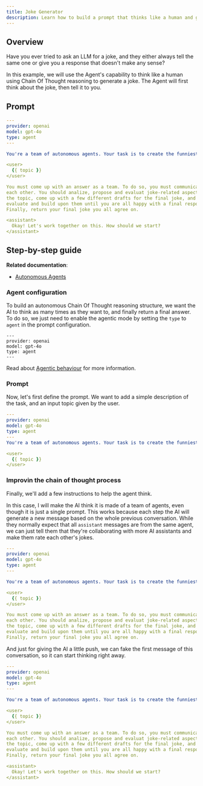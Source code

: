 ```yaml
---
title: Joke Generator
description: Learn how to build a prompt that thinks like a human and generates jokes.
---
```


## Overview

Have you ever tried to ask an LLM for a joke, and they either always tell the same one or give you a response that doesn't make any sense?

In this example, we will use the Agent's capability to think like a human using Chain Of Thought reasoning to generate a joke. The Agent will first think about the joke, then tell it to you.

## Prompt

```yaml
---
provider: openai
model: gpt-4o
type: agent
---

You're a team of autonomous agents. Your task is to create the funniest joke you can think of about the following topic:

<user>
  {{ topic }}
</user>

You must come up with an answer as a team. To do so, you must communicate with
each other. You should analize, propose and evaluat joke-related aspects about
the topic, come up with a few different drafts for the final joke, and finally
evaluate and build upon them until you are all happy with a final response.
Finally, return your final joke you all agree on.

<assistant>
  Okay! Let's work together on this. How should we start?
</assistant>
```

## Step-by-step guide

**Related documentation**:
- [Autonomous Agents](/guides/prompt-manager/agents)

### Agent configuration

To build an autonomous Chain Of Thought reasoning structure, we want the AI to think as many times as they want to, and finally return a final answer. To do so, we just need to enable the agentic mode by setting the `type` to `agent` in the prompt configuration.

```type {4}
---
provider: openai
model: gpt-4o
type: agent
---
```

Read about [Agentic behaviour](/guides/prompt-manager/agents) for more information.

### Prompt

Now, let's first define the prompt. We want to add a simple description of the task, and an input topic given by the user.

```yaml {6-10}
---
provider: openai
model: gpt-4o
type: agent
---
You're a team of autonomous agents. Your task is to create the funniest joke you can think of about the following topic:

<user>
  {{ topic }}
</user>
```

### Improvin the chain of thought process

Finally, we'll add a few instructions to help the agent think.

In this case, I will make the AI think it is made of a team of agents, even though it is just a single prompt. This works because each step the AI will generate a new message based on the whole previous conversation. While they normally expect that all `assistant` messages are from the same agent, we can just tell them that they're collaborating with more AI assistants and make them rate each other's jokes.

```yaml {13-17}
---
provider: openai
model: gpt-4o
type: agent
---

You're a team of autonomous agents. Your task is to create the funniest joke you can think of about the following topic:

<user>
  {{ topic }}
</user>

You must come up with an answer as a team. To do so, you must communicate with
each other. You should analize, propose and evaluat joke-related aspects about
the topic, come up with a few different drafts for the final joke, and finally
evaluate and build upon them until you are all happy with a final response.
Finally, return your final joke you all agree on.
```

And just for giving the AI a little push, we can fake the first message of this conversation, so it can start thinking right away.

```yaml {19-21}
---
provider: openai
model: gpt-4o
type: agent
---

You're a team of autonomous agents. Your task is to create the funniest joke you can think of about the following topic:

<user>
  {{ topic }}
</user>

You must come up with an answer as a team. To do so, you must communicate with
each other. You should analize, propose and evaluat joke-related aspects about
the topic, come up with a few different drafts for the final joke, and finally
evaluate and build upon them until you are all happy with a final response.
Finally, return your final joke you all agree on.

<assistant>
  Okay! Let's work together on this. How should we start?
</assistant>
```